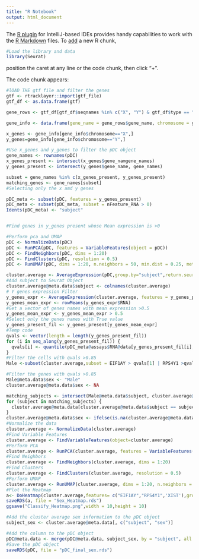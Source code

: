 ```yaml
---
title: "R Notebook"
output: html_document
---
```


The [R plugin](https://www.jetbrains.com/help/pycharm/r-plugin-support.html) for IntelliJ-based IDEs provides
handy capabilities to work with the [R Markdown](https://www.jetbrains.com/help/pycharm/r-markdown.html) files.
To [add](https://www.jetbrains.com/help/pycharm/r-markdown.html#add-code-chunk) a new R chunk,
```r
#Load the library and data
library(Seurat)

```
position the caret at any line or the code chunk, then click "+".

The code chunk appears:
```r
#lOAD THE gtf file and filter the genes
gtf <- rtracklayer::import(gtf_file)
gtf_df <- as.data.frame(gtf)

gene_rows <- gtf_df[gtf_df$seqnames %in% c("X", "Y") & gtf_df$type == "gene", ]

gene_info <- data.frame(gene_name = gene_rows$gene_name, chromosome = gene_rows$seqnames)

x_genes <- gene_info[gene_info$chromosome=="X",]
y_genes=gene_info[gene_info$chromosome=="Y",]

#Use x_genes and y_genes to filter the pDC object
gene_names <- rownames(pDC)
x_genes_present <- intersect(x_genes$gene_namgene_names)
y_genes_present <- intersect(y_genes$gene_name, gene_names)

subset = gene_names %in% c(x_genes_present, y_genes_present)
matching_genes <- gene_names[subset]
#Selecting only the x amd y genes

pDC_meta <- subset(pDC, features = y_genes_present)
pDC_meta <- subset(pDC_meta, subset = nFeature_RNA > 0)
Idents(pDC_meta) <- "subject"


#Find genes in y_genes present whose Mean expression is >0

#Perform pca and UMAP
pDC <- NormalizeData(pDC)
pDC <- RunPCA(pDC, features = VariableFeatures(object = pDC))
pDC <- FindNeighbors(pDC, dims = 1:20)
pDC <- FindClusters(pDC, resolution = 0.5)
pDC <- RunUMAP(pDC, dims = 1:20, n.neighbors = 50, min.dist = 0.25, metric = "euclidean",reduction.key = "umap",reduction.name = "umap")

cluster.average <- AverageExpression(pDC,group.by="subject",return.seurat = TRUE)
#Add subject to Seurat Object
cluster.average@meta.data$subject <- colnames(cluster.average)
# Y genes expression Filter
y_genes_expr <- AverageExpression(cluster.average, features = y_genes_present,idents = "subject")
y_genes_mean_expr <- rowMeans(y_genes_expr$RNA)
#Get a vector of genes names with mean expression >0.5
y_genes_mean_expr <- y_genes_mean_expr > 0.5
#Select only the genes names with True value
y_genes_present_fil <- y_genes_present[y_genes_mean_expr]
#Temp code
qvals <- vector(length = length(y_genes_present_fil))
for (i in seq_along(y_genes_present_fil)) {
  qvals[i] <- quantile(pDC_meta@assays$RNA@data[y_genes_present_fil[i], ], probs = 0.5165)
}
#Filter the cells with qvals >0.85
Male <-subset(cluster.average,subset = EIF1AY > qvals[1] | RPS4Y1 >qvals[2])

#Filter the genes with qvals >0.85
Male@meta.data$sex <- "Male"
cluster.average@meta.data$sex <- NA

matching_subjects <- intersect(Male@meta.data$subject, cluster.average@meta.data$subject)
for (subject in matching_subjects) {
  cluster.average@meta.data[cluster.average@meta.data$subject == subject, "sex"] <- "Male"
}
cluster.average@meta.data$sex <- ifelse(is.na(cluster.average@meta.data$sex), "Female", cluster.average@meta.data$sex)
#Normalize the data
cluster.average <- NormalizeData(cluster.average)
#Find Variable Features
cluster.average <- FindVariableFeatures(object=cluster.average)
#Perform PCA
cluster.average <- RunPCA(cluster.average, features = VariableFeatures(object = cluster.average))
#Find Neighbors
cluster.average <- FindNeighbors(cluster.average, dims = 1:20)
#Find Clusters
cluster.average <- FindClusters(cluster.average, resolution = 0.5)
#Perform UMAP
cluster.average <- RunUMAP(cluster.average, dims = 1:20, n.neighbors = 50, min.dist = 0.25, metric = "euclidean",reduction.key = "umap",reduction.name = "umap")
#Plot the Heatmap
a<- DoHeatmap(cluster.average,features= c("EIF1AY","RPS4Y1",'XIST'),group.by = c('sex'),size = 5,draw.lines =FALSE)
saveRDS(a, file = "Sex_Heatmap.rds")
ggsave("Classify_Heatmap.png",width = 10,height = 10)

#Add the cluster average sex information to the pDC object
subject_sex <- cluster.average@meta.data[, c("subject", "sex")]

#Add the column to the pDC object
pDC@meta.data <- merge(pDC@meta.data, subject_sex, by = "subject", all.x = TRUE)
#Save the pDC object
saveRDS(pDC, file = "pDC_final_sex.rds")


```


```r

```
